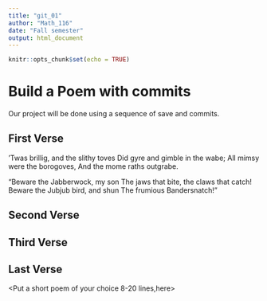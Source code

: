 ---
title: "git_01"
author: "Math_116"
date: "Fall semester"
output: html_document
---

```{r setup, include=FALSE}
knitr::opts_chunk$set(echo = TRUE)
```
# Build a Poem with commits
Our project will be done using a sequence of save and commits.

## First Verse 
‘Twas brillig, and the slithy toves 
   Did gyre and gimble in the wabe;
All mimsy were the borogoves,
   And the mome raths outgrabe.

“Beware the Jabberwock, my son 
   The jaws that bite, the claws that catch!
Beware the Jubjub bird, and shun 
   The frumious Bandersnatch!”

## Second Verse
<Put the first two verses of The Road Not Taken by Robert Frost here>

## Third Verse
<Put the first two verses of The Walrus and the Carpenter here>

## Last Verse
<Put a short poem of your choice 8-20 lines,here>
